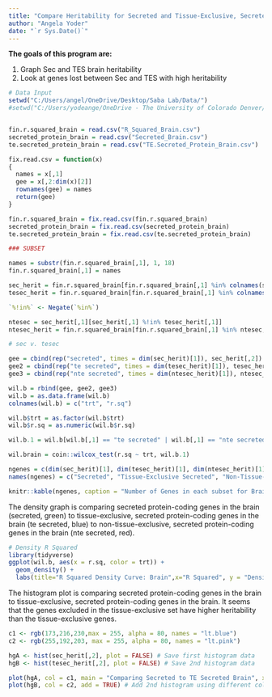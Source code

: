 ```yaml
---
title: "Compare Heritability for Secreted and Tissue-Exclusive, Secreted Protein-Coding Genes in the Brain"
author: "Angela Yoder"
date: "`r Sys.Date()`"
---
```


**The goals of this program are:**

1. Graph Sec and TES brain heritability
2. Look at genes lost between Sec and TES with high heritability


```r
# Data Input
setwd("C:/Users/angel/OneDrive/Desktop/Saba Lab/Data/")
#setwd("C:/Users/yodeange/OneDrive - The University of Colorado Denver/Saba Lab/Data")


fin.r.squared_brain = read.csv("R_Squared_Brain.csv")
secreted_protein_brain = read.csv("Secreted_Brain.csv")
te.secreted_protein_brain = read.csv("TE.Secreted_Protein_Brain.csv")

fix.read.csv = function(x)
{
  names = x[,1]
  gee = x[,2:dim(x)[2]]
  rownames(gee) = names
  return(gee)
}

fin.r.squared_brain = fix.read.csv(fin.r.squared_brain)
secreted_protein_brain = fix.read.csv(secreted_protein_brain)
te.secreted_protein_brain = fix.read.csv(te.secreted_protein_brain)

```
 

```r

### SUBSET

names = substr(fin.r.squared_brain[,1], 1, 18)
fin.r.squared_brain[,1] = names

sec_herit = fin.r.squared_brain[fin.r.squared_brain[,1] %in% colnames(secreted_protein_brain),]
tesec_herit = fin.r.squared_brain[fin.r.squared_brain[,1] %in% colnames(te.secreted_protein_brain),]

`%!in%` <- Negate(`%in%`)

ntesec = sec_herit[,1][sec_herit[,1] %!in% tesec_herit[,1]]
ntesec_herit = fin.r.squared_brain[fin.r.squared_brain[,1] %in% ntesec,]

# sec v. tesec

gee = cbind(rep("secreted", times = dim(sec_herit)[1]), sec_herit[,2])
gee2 = cbind(rep("te secreted", times = dim(tesec_herit)[1]), tesec_herit[,2])
gee3 = cbind(rep("nte secreted", times = dim(ntesec_herit)[1]), ntesec_herit[,2])

wil.b = rbind(gee, gee2, gee3)
wil.b = as.data.frame(wil.b)
colnames(wil.b) = c("trt", "r.sq")

wil.b$trt = as.factor(wil.b$trt)
wil.b$r.sq = as.numeric(wil.b$r.sq)

wil.b.1 = wil.b[wil.b[,1] == "te secreted" | wil.b[,1] == "nte secreted",]

wil.brain = coin::wilcox_test(r.sq ~ trt, wil.b.1)

ngenes = c(dim(sec_herit)[1], dim(tesec_herit)[1], dim(ntesec_herit)[1])
names(ngenes) = c("Secreted", "Tissue-Exclusive Secreted", "Non-Tissue-Exclusive Secreted")

knitr::kable(ngenes, caption = "Number of Genes in each subset for Brain")

```

The density graph is comparing secreted protein-coding genes in the brain (secreted, green) to tissue-exclusive, secreted protein-coding genes in the brain (te secreted, blue) to non-tissue-exclusive, secreted protein-coding genes in the brain (nte secreted, red).

```r

# Density R Squared
library(tidyverse)
ggplot(wil.b, aes(x = r.sq, color = trt)) + 
  geom_density() +
  labs(title="R Squared Density Curve: Brain",x="R Squared", y = "Density")

```

The histogram plot is comparing secreted protein-coding genes in the brain to tissue-exclusive, secreted protein-coding genes in the brain. It seems that the genes excluded in the tissue-exclusive set have higher heritability than the tissue-exclusive genes. 

```r

c1 <- rgb(173,216,230,max = 255, alpha = 80, names = "lt.blue")
c2 <- rgb(255,192,203, max = 255, alpha = 80, names = "lt.pink")

hgA <- hist(sec_herit[,2], plot = FALSE) # Save first histogram data
hgB <- hist(tesec_herit[,2], plot = FALSE) # Save 2nd histogram data

plot(hgA, col = c1, main = "Comparing Secreted to TE Secreted Brain", xlab = "R Squared") # Plot 1st histogram using a transparent color
plot(hgB, col = c2, add = TRUE) # Add 2nd histogram using different color

```
